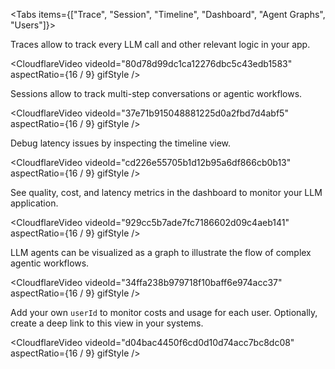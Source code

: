 
<Tabs items={["Trace", "Session", "Timeline", "Dashboard", "Agent Graphs", "Users"]}>
<Tab>

Traces allow to track every LLM call and other relevant logic in your app.

<CloudflareVideo
  videoId="80d78d99dc1ca12276dbc5c43edb1583"
  aspectRatio={16 / 9}
  gifStyle
/>

</Tab>
<Tab>

Sessions allow to track multi-step conversations or agentic workflows.

<CloudflareVideo
  videoId="37e71b915048881225d0a2fbd7d4abf5"
  aspectRatio={16 / 9}
  gifStyle
/>

</Tab>
<Tab>

Debug latency issues by inspecting the timeline view.

<CloudflareVideo
  videoId="cd226e55705b1d12b95a6df866cb0b13"
  aspectRatio={16 / 9}
  gifStyle
/>

</Tab>
<Tab>

See quality, cost, and latency metrics in the dashboard to monitor your LLM application.

<CloudflareVideo
  videoId="929cc5b7ade7fc7186602d09c4aeb141"
  aspectRatio={16 / 9}
  gifStyle
/>

</Tab>
<Tab>

LLM agents can be visualized as a graph to illustrate the flow of complex agentic workflows.

<CloudflareVideo
  videoId="34ffa238b979718f10baff6e974acc37"
  aspectRatio={16 / 9}
  gifStyle
/>

</Tab>
<Tab>

Add your own `userId` to monitor costs and usage for each user. Optionally, create a deep link to this view in your systems.

<CloudflareVideo
  videoId="d04bac4450f6cd0d10d74acc7bc8dc08"
  aspectRatio={16 / 9}
  gifStyle
/>

</Tab>
</Tabs>
